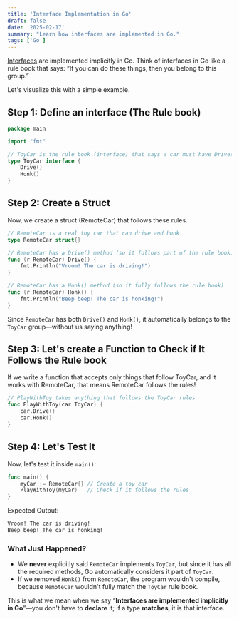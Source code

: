 ```yaml
---
title: 'Interface Implementation in Go'
draft: false
date: '2025-02-17'
summary: "Learn how interfaces are implemented in Go."
tags: ['Go']
---
```


[Interfaces](https://gobyexample.com/interfaces) are implemented implicitly in Go. Think of interfaces in Go like a rule book that says:
“If you can do these things, then you belong to this group.”

Let's visualize this with a simple example. 

## Step 1: Define an interface (The Rule book)

```go
package main

import "fmt"

// ToyCar is the rule book (interface) that says a car must have Drive() and Honk()
type ToyCar interface {
    Drive()
    Honk()
}

```

## Step 2: Create a Struct 

Now, we create a struct (RemoteCar) that follows these rules. 

```go
// RemoteCar is a real toy car that can drive and honk
type RemoteCar struct{}

// RemoteCar has a Drive() method (so it follows part of the rule book)
func (r RemoteCar) Drive() {
    fmt.Println("Vroom! The car is driving!")
}

// RemoteCar has a Honk() method (so it fully follows the rule book)
func (r RemoteCar) Honk() {
    fmt.Println("Beep beep! The car is honking!")
}
```

Since `RemoteCar` has both `Drive()` and `Honk()`, it automatically belongs to the `ToyCar` group—without us saying anything!

## Step 3: Let's create a Function to Check if It Follows the Rule book

If we write a function that accepts only things that follow ToyCar, and it works with RemoteCar, that means RemoteCar follows the rules!

```go
// PlayWithToy takes anything that follows the ToyCar rules
func PlayWithToy(car ToyCar) {
    car.Drive()
    car.Honk()
}
```

## Step 4: Let's Test It

Now, let's test it inside `main()`:

```go
func main() {
    myCar := RemoteCar{} // Create a toy car
    PlayWithToy(myCar)   // Check if it follows the rules
}
```

Expected Output:

```bash
Vroom! The car is driving!
Beep beep! The car is honking!
```

### What Just Happened?

- We **never** explicitly said `RemoteCar` implements `ToyCar`, but since it has all the required methods, Go automatically considers it part of `ToyCar`.
- If we removed `Honk()` from `RemoteCar`, the program wouldn't compile, because `RemoteCar` wouldn't fully match the `ToyCar` rule book.

This is what we mean when we say “**Interfaces are implemented implicitly in Go**”—you don't have to **declare** it; if a type **matches**, it is that interface.
